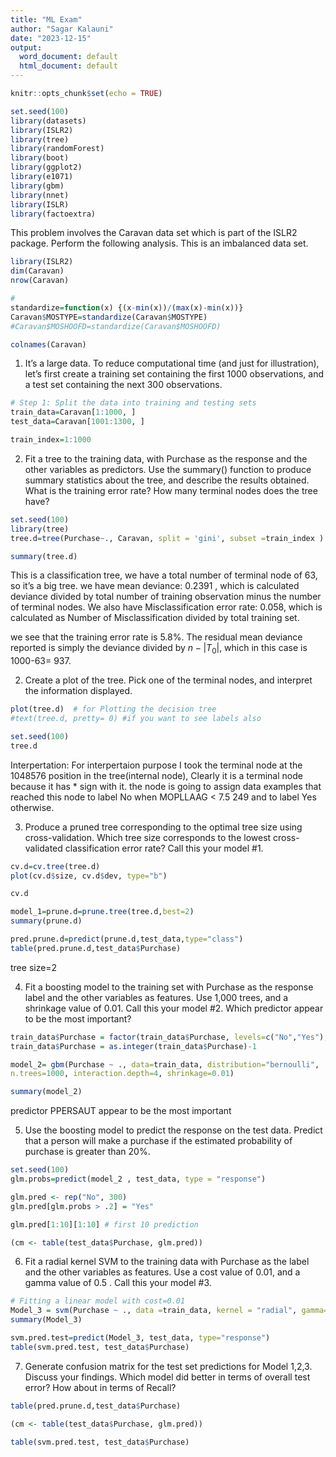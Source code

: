 ```yaml
---
title: "ML Exam"
author: "Sagar Kalauni"
date: "2023-12-15"
output:
  word_document: default
  html_document: default
---
```


```r
knitr::opts_chunk$set(echo = TRUE)
```



```r
set.seed(100)
library(datasets)
library(ISLR2)
library(tree)
library(randomForest)
library(boot)
library(ggplot2)
library(e1071)
library(gbm)
library(nnet)
library(ISLR)
library(factoextra)
```


This problem involves the Caravan data set which is part of the ISLR2 package. Perform the following analysis. This is an imbalanced data set.

```r
library(ISLR2)
dim(Caravan)
nrow(Caravan)

#
standardize=function(x) {(x-min(x))/(max(x)-min(x))}
Caravan$MOSTYPE=standardize(Caravan$MOSTYPE)
#Caravan$MOSHOOFD=standardize(Caravan$MOSHOOFD)
```


```r
colnames(Caravan)
```



(1) It's a large data. To reduce computational time (and just for illustration), let's first create a training set containing the first 1000 observations, and a test set containing the next 300 observations.
```r
# Step 1: Split the data into training and testing sets
train_data=Caravan[1:1000, ]
test_data=Caravan[1001:1300, ]

train_index=1:1000
```


(2) Fit a tree to the training data, with Purchase as the response and the other variables as predictors. Use the summary() function to produce summary statistics about the tree, and describe the results obtained. What is the training error rate? How many terminal nodes does the tree have?

```r
set.seed(100)
library(tree)
tree.d=tree(Purchase~., Caravan, split = 'gini', subset =train_index ) # except Purchase all other variables in the data set are be considered as predictors.
```


```r
summary(tree.d)
```

This is a classification tree, we have a total number of terminal node of 63, so it's a big tree.
we have mean deviance: 0.2391 , which is calculated deviance divided by total number of training observation minus the number of terminal nodes. We also have Misclassification error rate: 0.058, which is calculated as Number of Misclassification divided by total training set.

we see that the training error rate is 5.8%. The residual mean deviance reported is simply the deviance divided by $n-|T_0|$, which in this case is 1000-63= 937.

(2) Create a plot of the tree. Pick one of the terminal nodes, and interpret the information displayed.

```r
plot(tree.d)  # for Plotting the decision tree
#text(tree.d, pretty= 0) #if you want to see labels also
```


```r
set.seed(100)
tree.d
```

Interpertation:
For interpertaion purpose I took the terminal node at the 1048576 position in the tree(internal node), Clearly it is a terminal node because it has * sign with it.
the node is going to assign data examples that reached this node to label No when MOPLLAAG < 7.5 249 and to label Yes otherwise. 

(3) Produce a pruned tree corresponding to the optimal tree size using cross-validation. Which tree size corresponds to the lowest cross-validated classification error rate? Call this your model #1.
```r
cv.d=cv.tree(tree.d)
plot(cv.d$size, cv.d$dev, type="b") 
```

```r
cv.d
```



```r
model_1=prune.d=prune.tree(tree.d,best=2) 
summary(prune.d)

pred.prune.d=predict(prune.d,test_data,type="class")
table(pred.prune.d,test_data$Purchase)
```
tree size=2

(4) Fit a boosting model to the training set with Purchase as the response label and the other variables as features. Use 1,000 trees, and a shrinkage value of 0.01. Call this your model #2. Which predictor appear to be the most important?

```r
train_data$Purchase = factor(train_data$Purchase, levels=c("No","Yes"), labels=c(0,1))
train_data$Purchase = as.integer(train_data$Purchase)-1

model_2= gbm(Purchase ~ ., data=train_data, distribution="bernoulli",
n.trees=1000, interaction.depth=4, shrinkage=0.01)
```

```r
summary(model_2)
```
predictor PPERSAUT appear to be the most important

(5)  Use the boosting model to predict the response on the test data. Predict that a person will make a purchase if the estimated probability of purchase is greater than 20%. 

```r
set.seed(100)
glm.probs=predict(model_2 , test_data, type = "response")
```

```r
glm.pred <- rep("No", 300)
glm.pred[glm.probs > .2] = "Yes"
```


```r
glm.pred[1:10][1:10] # first 10 prediction

(cm <- table(test_data$Purchase, glm.pred))
```


(6) Fit a radial kernel SVM to the training data with Purchase as the label and the other variables as features. Use a cost value of 0.01, and a gamma value of 0.5 . Call this your model #3.

```r
# Fitting a linear model with cost=0.01
Model_3 = svm(Purchase ~ ., data =train_data, kernel = "radial", gamma=0.5, cost =0.01, scale = FALSE)
summary(Model_3)
```
```r
svm.pred.test=predict(Model_3, test_data, type="response")
table(svm.pred.test, test_data$Purchase)
```


(7) Generate confusion matrix for the test set predictions for Model 1,2,3. Discuss your findings. Which model did better in terms of overall test error? How about in terms of Recall?

```r
table(pred.prune.d,test_data$Purchase)
```

```r
(cm <- table(test_data$Purchase, glm.pred))
```


```r
table(svm.pred.test, test_data$Purchase)
```



















